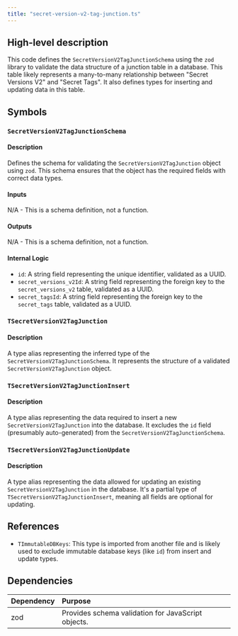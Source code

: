 ```yaml
---
title: "secret-version-v2-tag-junction.ts"
---
```


## High-level description
This code defines the `SecretVersionV2TagJunctionSchema` using the `zod` library to validate the data structure of a junction table in a database. This table likely represents a many-to-many relationship between "Secret Versions V2" and "Secret Tags". It also defines types for inserting and updating data in this table.

## Symbols

### `SecretVersionV2TagJunctionSchema`
#### Description
Defines the schema for validating the `SecretVersionV2TagJunction` object using `zod`. This schema ensures that the object has the required fields with correct data types.

#### Inputs
N/A - This is a schema definition, not a function.

#### Outputs
N/A - This is a schema definition, not a function.

#### Internal Logic
- `id`: A string field representing the unique identifier, validated as a UUID.
- `secret_versions_v2Id`: A string field representing the foreign key to the `secret_versions_v2` table, validated as a UUID.
- `secret_tagsId`: A string field representing the foreign key to the `secret_tags` table, validated as a UUID.

### `TSecretVersionV2TagJunction`
#### Description
A type alias representing the inferred type of the `SecretVersionV2TagJunctionSchema`. It represents the structure of a validated `SecretVersionV2TagJunction` object.

### `TSecretVersionV2TagJunctionInsert`
#### Description
A type alias representing the data required to insert a new `SecretVersionV2TagJunction` into the database. It excludes the `id` field (presumably auto-generated) from the `SecretVersionV2TagJunctionSchema`.

### `TSecretVersionV2TagJunctionUpdate`
#### Description
A type alias representing the data allowed for updating an existing `SecretVersionV2TagJunction` in the database. It's a partial type of `TSecretVersionV2TagJunctionInsert`, meaning all fields are optional for updating.

## References
- `TImmutableDBKeys`: This type is imported from another file and is likely used to exclude immutable database keys (like `id`) from insert and update types.

## Dependencies
| Dependency | Purpose |
|:-----------|:--------|
| zod        | Provides schema validation for JavaScript objects. |
